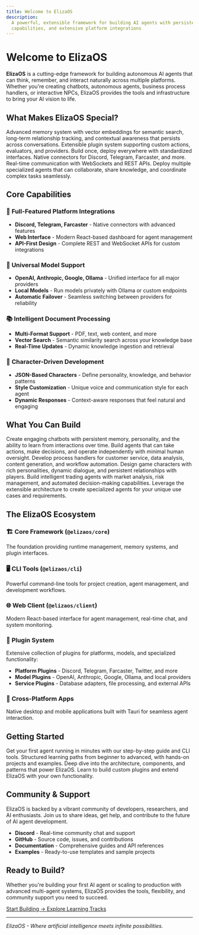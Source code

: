 ```yaml
---
title: Welcome to ElizaOS
description:
  A powerful, extensible framework for building AI agents with persistent memory, multi-modal
  capabilities, and extensive platform integrations
---
```


# Welcome to ElizaOS

**ElizaOS** is a cutting-edge framework for building autonomous AI agents that can think, remember,
and interact naturally across multiple platforms. Whether you're creating chatbots, autonomous
agents, business process handlers, or interactive NPCs, ElizaOS provides the tools and
infrastructure to bring your AI vision to life.

## What Makes ElizaOS Special?

<div className="grid grid-cols-1 md:grid-cols-2 gap-4 mt-6">

<Card title="🧠 Persistent Memory" href="/docs/core-concepts/data-state/memory-system">
  Advanced memory system with vector embeddings for semantic search, long-term relationship
  tracking, and contextual awareness that persists across conversations.
</Card>

<Card title="🔌 Plugin Architecture" href="/docs/core-concepts/architecture/plugin-system">
  Extensible plugin system supporting custom actions, evaluators, and providers. Build once, deploy
  everywhere with standardized interfaces.
</Card>

<Card title="🌐 Multi-Platform Support" href="/docs/core-concepts/communication">
  Native connectors for Discord, Telegram, Farcaster, and more. Real-time communication with
  WebSockets and REST APIs.
</Card>

<Card title="🤖 Multi-Agent Systems" href="/docs/core-concepts/agent-development/agents">
  Deploy multiple specialized agents that can collaborate, share knowledge, and coordinate complex
  tasks seamlessly.
</Card>

</div>

## Core Capabilities

### 🚀 **Full-Featured Platform Integrations**

- **Discord, Telegram, Farcaster** - Native connectors with advanced features
- **Web Interface** - Modern React-based dashboard for agent management
- **API-First Design** - Complete REST and WebSocket APIs for custom integrations

### 🔄 **Universal Model Support**

- **OpenAI, Anthropic, Google, Ollama** - Unified interface for all major providers
- **Local Models** - Run models privately with Ollama or custom endpoints
- **Automatic Failover** - Seamless switching between providers for reliability

### 📚 **Intelligent Document Processing**

- **Multi-Format Support** - PDF, text, web content, and more
- **Vector Search** - Semantic similarity search across your knowledge base
- **Real-Time Updates** - Dynamic knowledge ingestion and retrieval

### 🎨 **Character-Driven Development**

- **JSON-Based Characters** - Define personality, knowledge, and behavior patterns
- **Style Customization** - Unique voice and communication style for each agent
- **Dynamic Responses** - Context-aware responses that feel natural and engaging

## What You Can Build

<div className="grid grid-cols-1 md:grid-cols-3 gap-4 mt-6">

<Card title="💬 Conversational Agents">
  Create engaging chatbots with persistent memory, personality, and the ability to learn from
  interactions over time.
</Card>

<Card title="🤖 Autonomous Agents">
  Build agents that can take actions, make decisions, and operate independently with minimal human
  oversight.
</Card>

<Card title="📊 Business Automation">
  Develop process handlers for customer service, data analysis, content generation, and workflow
  automation.
</Card>

<Card title="🎮 Interactive NPCs">
  Design game characters with rich personalities, dynamic dialogue, and persistent relationships
  with players.
</Card>

<Card title="📈 Trading Systems">
  Build intelligent trading agents with market analysis, risk management, and automated
  decision-making capabilities.
</Card>

<Card title="🔧 Custom Solutions">
  Leverage the extensible architecture to create specialized agents for your unique use cases and
  requirements.
</Card>

</div>

## The ElizaOS Ecosystem

### 🏗️ **Core Framework** (`@elizaos/core`)

The foundation providing runtime management, memory systems, and plugin interfaces.

### 🖥️ **CLI Tools** (`@elizaos/cli`)

Powerful command-line tools for project creation, agent management, and development workflows.

### 🌐 **Web Client** (`@elizaos/client`)

Modern React-based interface for agent management, real-time chat, and system monitoring.

### 🔌 **Plugin System**

Extensive collection of plugins for platforms, models, and specialized functionality:

- **Platform Plugins** - Discord, Telegram, Farcaster, Twitter, and more
- **Model Plugins** - OpenAI, Anthropic, Google, Ollama, and local providers
- **Service Plugins** - Database adapters, file processing, and external APIs

### 📱 **Cross-Platform Apps**

Native desktop and mobile applications built with Tauri for seamless agent interaction.

## Getting Started

<div className="grid grid-cols-1 md:grid-cols-2 gap-4 mt-6">

<Card title="🚀 Quick Start" href="/docs/getting-started/quickstart">
  Get your first agent running in minutes with our step-by-step guide and CLI tools.
</Card>

<Card title="💡 Learning Tracks" href="/docs/learning-tracks">
  Structured learning paths from beginner to advanced, with hands-on projects and examples.
</Card>

<Card title="🏗️ Core Concepts" href="/docs/core-concepts">
  Deep dive into the architecture, components, and patterns that power ElizaOS.
</Card>

<Card title="🔧 Plugin Development" href="/docs/plugins">
  Learn to build custom plugins and extend ElizaOS with your own functionality.
</Card>

</div>

## Community & Support

<Callout type="info" title="Join the ElizaOS Community">
ElizaOS is backed by a vibrant community of developers, researchers, and AI enthusiasts. Join us to share ideas, get help, and contribute to the future of AI agent development.

- **Discord** - Real-time community chat and support
- **GitHub** - Source code, issues, and contributions
- **Documentation** - Comprehensive guides and API references
- **Examples** - Ready-to-use templates and sample projects
</Callout>

## Ready to Build?

Whether you're building your first AI agent or scaling to production with advanced multi-agent
systems, ElizaOS provides the tools, flexibility, and community support you need to succeed.

<div className="mt-6 flex flex-wrap gap-4">
  <a
    href="/docs/getting-started/quickstart"
    className="inline-flex items-center rounded-md bg-blue-600 px-4 py-2 text-white transition-colors hover:bg-blue-700"
  >
    Start Building →
  </a>
  <a
    href="/docs/learning-tracks"
    className="inline-flex items-center rounded-md border border-gray-300 px-4 py-2 transition-colors hover:bg-gray-50"
  >
    Explore Learning Tracks
  </a>
</div>

---

_ElizaOS - Where artificial intelligence meets infinite possibilities._
